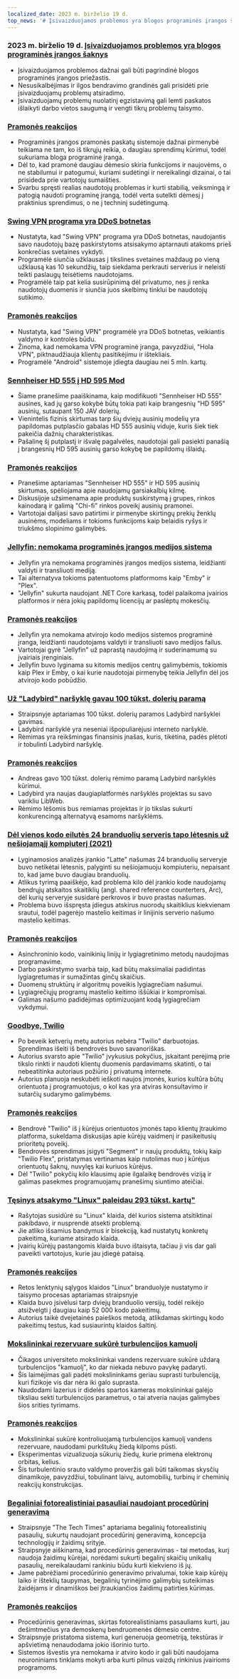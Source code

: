 ```yaml
---
localized_date: 2023 m. birželio 19 d.
top_news: '# Įsivaizduojamos problemos yra blogos programinės įrangos šaknys'
---
```


### 2023 m. birželio 19 d. [Įsivaizduojamos problemos yra blogos programinės įrangos šaknys](https://cerebralab.com/Imaginary_Problems_Are_the_Root_of_Bad_Software)

- Įsivaizduojamos problemos dažnai gali būti pagrindinė blogos programinės įrangos priežastis.
- Nesusikalbėjimas ir ilgos bendravimo grandinės gali prisidėti prie įsivaizduojamų problemų atsiradimo.
- Įsivaizduojamų problemų nuolatinį egzistavimą gali lemti paskatos išlaikyti darbo vietos saugumą ir vengti tikrų problemų taisymo.

### [Pramonės reakcijos](http://news.ycombinator.com/item?id=36380711)

- Programinės įrangos pramonės paskatų sistemoje dažnai pirmenybė teikiama ne tam, ko iš tikrųjų reikia, o daugiau sprendimų kūrimui, todėl sukuriama bloga programinė įranga.
- Dėl to, kad pramonė daugiau dėmesio skiria funkcijoms ir naujovėms, o ne stabilumui ir patogumui, kuriami sudėtingi ir nereikalingi dizainai, o tai prisideda prie vartotojų sumaišties.
- Svarbu spręsti realias naudotojų problemas ir kurti stabilią, veiksmingą ir patogią naudoti programinę įrangą, todėl verta sutelkti dėmesį į praktinius sprendimus, o ne į techninį sudėtingumą.

### [Swing VPN programa yra DDoS botnetas](https://lecromee.github.io/posts/swing_vpn_ddosing_sites/)

- Nustatyta, kad "Swing VPN" programa yra DDoS botnetas, naudojantis savo naudotojų bazę paskirstytoms atsisakymo aptarnauti atakoms prieš konkrečias svetaines vykdyti.
- Programėlė siunčia užklausas į tikslines svetaines maždaug po vieną užklausą kas 10 sekundžių, taip siekdama perkrauti serverius ir neleisti teikti paslaugų teisėtiems naudotojams.
- Programėlė taip pat kelia susirūpinimą dėl privatumo, nes ji renka naudotojų duomenis ir siunčia juos skelbimų tinklui be naudotojų sutikimo.

### [Pramonės reakcijos](http://news.ycombinator.com/item?id=36382700)

- Nustatyta, kad "Swing VPN" programėlė yra DDoS botnetas, veikiantis valdymo ir kontrolės būdu.
- Žinoma, kad nemokama VPN programinė įranga, pavyzdžiui, "Hola VPN", piktnaudžiauja klientų pasitikėjimu ir ištekliais.
- Programėlė "Android" sistemoje įdiegta daugiau nei 5 mln. kartų.

### [Sennheiser HD 555 į HD 595 Mod](http://mikebeauchamp.com/misc/sennheiser-hd-555-to-hd-595-mod/)

- Šiame pranešime paaiškinama, kaip modifikuoti "Sennheiser HD 555" ausines, kad jų garso kokybė būtų tokia pati kaip brangesnių "HD 595" ausinių, sutaupant 150 JAV dolerių.
- Vienintelis fizinis skirtumas tarp šių dviejų ausinių modelių yra papildomas putplasčio gabalas HD 555 ausinių viduje, kuris šiek tiek pakeičia dažnių charakteristikas.
- Pašalinę šį putplastį ir išvalę pagalvėles, naudotojai gali pasiekti panašią į brangesnių HD 595 ausinių garso kokybę be papildomų išlaidų.

### [Pramonės reakcijos](http://news.ycombinator.com/item?id=36377875)

- Pranešime aptariamas "Sennheiser HD 555" ir HD 595 ausinių skirtumas, spėliojama apie naudojamų garsiakalbių kilmę.
- Diskusijoje užsimenama apie produktų suskirstymą į grupes, rinkos kainodarą ir galimą "Chi-fi" rinkos poveikį ausinių pramonei.
- Vartotojai dalijasi savo patirtimi ir pirmenybe skirtingų prekių ženklų ausinėms, modeliams ir tokioms funkcijoms kaip belaidis ryšys ir triukšmo slopinimo galimybės.

### [Jellyfin: nemokama programinės įrangos medijos sistema](https://github.com/jellyfin/jellyfin)

- Jellyfin yra nemokama programinės įrangos medijos sistema, leidžianti valdyti ir transliuoti mediją.
- Tai alternatyva tokioms patentuotoms platformoms kaip "Emby" ir "Plex".
- "Jellyfin" sukurta naudojant .NET Core karkasą, todėl palaikoma įvairios platformos ir nėra jokių papildomų licencijų ar paslėptų mokesčių.

### [Pramonės reakcijos](http://news.ycombinator.com/item?id=36378689)

- Jellyfin yra nemokama atvirojo kodo medijos sistemos programinė įranga, leidžianti naudotojams valdyti ir transliuoti savo medijos failus.
- Vartotojai gyrė "Jellyfin" už paprastą naudojimą ir suderinamumą su įvairiais įrenginiais.
- Jellyfin buvo lyginama su kitomis medijos centrų galimybėmis, tokiomis kaip Plex ir Emby, o kai kurie naudotojai pirmenybę teikia Jellyfin dėl jos atvirojo kodo pobūdžio.

### [Už "Ladybird" naršyklę gavau 100 tūkst. dolerių paramą](https://twitter.com/awesomekling/status/1670298370550779905)

- Straipsnyje aptariamas 100 tūkst. dolerių paramos Ladybird naršyklei gavimas.
- Ladybird naršyklė yra neseniai išpopuliarėjusi interneto naršyklė.
- Rėmimas yra reikšmingas finansinis įnašas, kuris, tikėtina, padės plėtoti ir tobulinti Ladybird naršyklę.

### [Pramonės reakcijos](http://news.ycombinator.com/item?id=36377805)

- Andreas gavo 100 tūkst. dolerių rėmimo paramą Ladybird naršyklės kūrimui.
- Ladybird yra naujas daugiaplatformės naršyklės projektas su savo varikliu LibWeb.
- Rėmimo lėšomis bus remiamas projektas ir jo tikslas sukurti konkurencingą alternatyvą esamoms naršyklėms.

### [Dėl vienos kodo eilutės 24 branduolių serveris tapo lėtesnis už nešiojamąjį kompiuterį (2021)](https://pkolaczk.github.io/server-slower-than-a-laptop/)

- Lyginamosios analizės įrankio "Latte" našumas 24 branduolių serveryje buvo netikėtai lėtesnis, palyginti su nešiojamuoju kompiuteriu, nepaisant to, kad jame buvo daugiau branduolių.
- Atlikus tyrimą paaiškėjo, kad problema kilo dėl įrankio kode naudojamų bendrųjų atskaitos skaitiklių (angl. shared reference counterters, Arc), dėl kurių serveryje susidarė perkrovos ir buvo prastas našumas.
- Problema buvo išspręsta įdiegus atskirus nuorodų skaitiklius kiekvienam srautui, todėl pagerėjo mastelio keitimas ir linijinis serverio našumo mastelio keitimas.

### [Pramonės reakcijos](http://news.ycombinator.com/item?id=36376669)

- Asinchroninio kodo, vainikinių linijų ir lygiagretinimo metodų naudojimas programavime.
- Darbo paskirstymo svarba taip, kad būtų maksimaliai padidintas lygiagretumas ir sumažintas ginčų skaičius.
- Duomenų struktūrų ir algoritmų poveikis lygiagrečiam našumui.
- Lygiagrečiųjų programų mastelio keitimo iššūkiai ir kompromisai.
- Galimas našumo padidėjimas optimizuojant kodą lygiagrečiam vykdymui.

### [Goodbye, Twilio](https://blog.miguelgrinberg.com/post/goodbye-twilio)

- Po beveik ketverių metų autorius nebėra "Twilio" darbuotojas. Sprendimas išeiti iš bendrovės buvo savanoriškas.
- Autorius svarsto apie "Twilio" įvykusius pokyčius, įskaitant perėjimą prie tikslo rinkti ir naudoti klientų duomenis pardavimams skatinti, o tai nebeatitinka autoriaus požiūrio į privatumą internete.
- Autorius planuoja neskubėti ieškoti naujos įmonės, kurios kultūra būtų orientuota į programuotojus, o kol kas yra atviras konsultavimo ir sutarčių sudarymo galimybėms.

### [Pramonės reakcijos](http://news.ycombinator.com/item?id=36382361)

- Bendrovė "Twilio" iš į kūrėjus orientuotos įmonės tapo klientų įtraukimo platforma, sukeldama diskusijas apie kūrėjų vaidmenį ir pasikeitusių prioritetų poveikį.
- Bendrovės sprendimas įsigyti "Segment" ir naujų produktų, tokių kaip "Twilio Flex", pristatymas vertinamas kaip nutolimas nuo į kūrėjus orientuotų šaknų, nuvylęs kai kuriuos kūrėjus.
- Dėl "Twilio" pokyčių kilo klausimų apie ilgalaikę bendrovės viziją ir galimas pasekmes programuojamų pranešimų siuntimo ateičiai.

### [Tęsinys atsakymo "Linux" paleidau 293 tūkst. kartų"](https://rwmj.wordpress.com/2023/06/18/follow-up-to-i-booted-linux-292612-times/)

- Rašytojas susidūrė su "Linux" klaida, dėl kurios sistema atsitiktinai pakibdavo, ir nusprendė atsekti problemą.
- Jie atliko išsamius bandymus ir bisekciją, kad nustatytų konkretų pakeitimą, kuriame atsirado klaida.
- Įvairių kūrėjų pastangomis klaida buvo ištaisyta, tačiau ji vis dar gali paveikti vartotojus, kurie jau įdiegė pataisą.

### [Pramonės reakcijos](http://news.ycombinator.com/item?id=36379615)

- Retos lenktynių sąlygos klaidos "Linux" branduolyje nustatymo ir taisymo procesas aptariamas straipsnyje
- Klaida buvo įsivėlusi tarp dviejų branduolio versijų, todėl reikėjo atsižvelgti į daugiau kaip 52 000 kodo pakeitimų.
- Autorius taikė dvejetainės paieškos metodą, atlikdamas skirtingų kodo pakeitimų testus, kad susiaurintų klaidos šaltinį.

### [Mokslininkai rezervuare sukūrė turbulencijos kamuolį](https://news.uchicago.edu/story/tempest-teacup-uchicago-physicists-make-breakthrough-creating-turbulence)

- Čikagos universiteto mokslininkai vandens rezervuare sukūrė uždarą turbulencijos "kamuolį", ko dar niekada nebuvo pavykę padaryti.
- Šis laimėjimas gali padėti mokslininkams geriau suprasti turbulenciją, kuri fizikoje vis dar nėra iki galo suprasta.
- Naudodami lazerius ir didelės spartos kameras mokslininkai galėjo tiksliau sekti turbulencijos parametrus, o tai atveria naujas galimybes šios srities tyrimams.

### [Pramonės reakcijos](http://news.ycombinator.com/item?id=36376875)

- Mokslininkai sukūrė kontroliuojamą turbulencijos kamuolį vandens rezervuare, naudodami purkštukų žiedą kilpoms pūsti.
- Eksperimentas vizualizuoja sūkurių žiedų, kurie primena elektronų orbitas, kelius.
- Šis turbulentinio srauto valdymo proveržis gali būti taikomas skysčių dinamikoje, pavyzdžiui, tobulinant laivų, automobilių, turbinų ir cheminių reakcijų konstrukcijas.

### [Begaliniai fotorealistiniai pasauliai naudojant procedūrinį generavimą](https://arxiv.org/abs/2306.09310)

- Straipsnyje "The Tech Times" aptariama begalinių fotorealistinių pasaulių, sukurtų naudojant procedūrinį generavimą, koncepcija technologijų ir žaidimų srityje.
- Straipsnyje aiškinama, kad procedūrinis generavimas - tai metodas, kurį naudoja žaidimų kūrėjai, norėdami sukurti begalinį skaičių unikalių pasaulių, nereikalaudami rankiniu būdu kurti kiekvieno iš jų.
- Jame pabrėžiami procedūrinio generavimo privalumai, tokie kaip kūrėjų laiko ir išteklių taupymas, begalinių tyrinėjimo galimybių suteikimas žaidėjams ir dinamiškos bei įtraukiančios žaidimų patirties kūrimas.

### [Pramonės reakcijos](http://news.ycombinator.com/item?id=36376071)

- Procedūrinis generavimas, skirtas fotorealistiniams pasauliams kurti, jau dešimtmečius yra demoskenų bendruomenės dėmesio centre.
- Straipsnyje pristatoma sistema, kuri generuoja geometriją, tekstūras ir apšvietimą nenaudodama jokio išorinio turto.
- Sistemos išvestis yra nemokama ir atviro kodo ir gali būti naudojama neuroniniams tinklams mokyti arba kurti pilnus vaizdų rinkinius įvairioms programoms.
